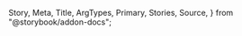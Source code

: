   Story,
  Meta,
  Title,
  ArgTypes,
  Primary,
  Stories,
  Source,
} from "@storybook/addon-docs";

<Meta of={InputControllerStories} />

<Title />

<Primary />

## How to set up

InputController is built with FieldController and Input

## Props

<ArgTypes of={InputControllerStories} />

## Stories

<Stories title="" />
